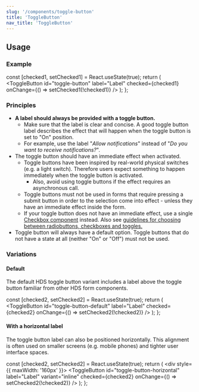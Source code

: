```yaml
---
slug: '/components/toggle-button'
title: 'ToggleButton'
nav_title: 'ToggleButton'
---
```




## Usage

### Example

  const [checked1, setChecked1] = React.useState(true);
  return (
    <ToggleButton id="toggle-button" label="Label" checked={checked1} onChange={() => setChecked1(!checked1)} />
  );
};

<PlaygroundPreview>
  <ToggleExample />
</PlaygroundPreview>

### Principles
- **A label should always be provided with a toggle button.**
  - Make sure that the label is clear and concise. A good toggle button label describes the effect that will happen when the toggle button is set to "On" position.
  - For example, use the label "_Allow notifications_" instead of "_Do you want to receive notifications?_".
- The toggle button should have an immediate effect when activated.
  - Toggle buttons have been inspired by real-world physical switches (e.g. a light switch). Therefore users expect something to happen immediately when the toggle button is activated.
    - Also, avoid using toggle buttons if the effect requires an asynchronous call.
  - Toggle buttons must not be used in forms that require pressing a submit button in order to the selection come into effect - unless they have an immediate effect inside the form.
  - If your toggle button does not have an immediate effect, use a single [Checkbox component](elements/components/checkbox) instead. Also see [guidelines for choosing between radiobuttons, checkboxes and toggles.](/guidelines/checkboxes-radiobuttons-toggles)
- Toggle button will always have a default option. Toggle buttons that do not have a state at all (neither "On" or "Off") must not be used.

### Variations

#### Default
The default HDS toggle button variant includes a label above the toggle button familiar from other HDS form components.

  const [checked2, setChecked2] = React.useState(true);
  return (
    <ToggleButton id="toggle-button-default" label="Label" checked={checked2} onChange={() => setChecked2(!checked2)} />
  );
};

<PlaygroundPreview>
  <DefaultToggleExample />
</PlaygroundPreview>

#### With a horizontal label
The toggle button label can also be positioned horizontally. This alignment is often used on smaller screens (e.g. mobile phones) and tighter user interface spaces.

  const [checked2, setChecked2] = React.useState(true);
  return (
    <div style={{ maxWidth: '160px' }}>
      <ToggleButton id="toggle-button-horizontal" label="Label" variant="inline" checked={checked2} onChange={() => setChecked2(!checked2)} />
    </div>
  );
};

<PlaygroundPreview>
  <HorizontalToggleExample />
</PlaygroundPreview>
